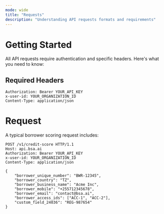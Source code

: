 ```yaml
---
mode: wide
title: "Requests"
description: "Understanding API requests formats and requirements"
---
```


# Getting Started

All API requests require authentication and specific headers. Here's what you need to know:

## Required Headers

```http
Authorization: Bearer YOUR_API_KEY
x-user-id: YOUR_ORGANIZATION_ID
Content-Type: application/json
```

# Request 

A typical borrower scoring request includes:

```http
POST /v1/credit-score HTTP/1.1
Host: api.bsa.ai
Authorization: Bearer YOUR_API_KEY
x-user-id: YOUR_ORGANIZATION_ID
Content-Type: application/json

{
    "borrower_unique_number": "BWR-12345",
    "borrower_country": "TZ",
    "borrower_business_name": "Acme Inc",
    "borrower_mobile": "+255712345678",
    "borrower_email": "contact@bsa.ai",
    "borrower_access_ids": ["ACC-1", "ACC-2"],
    "custom_field_24036": "REG-987654"
}
```
 